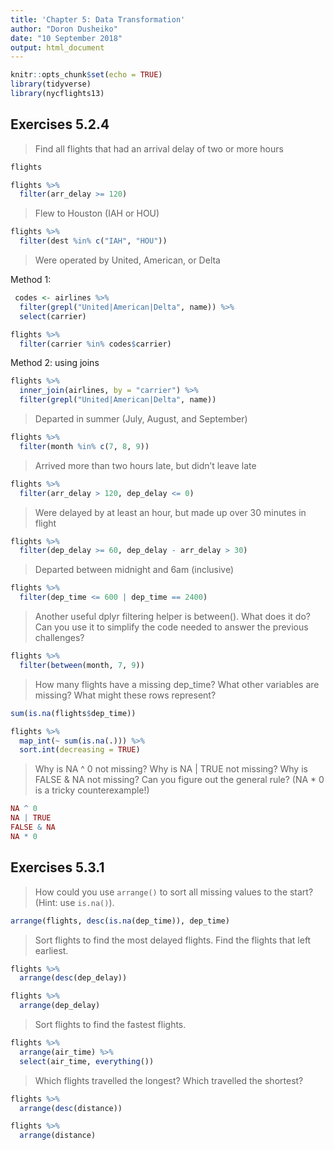 ```yaml
---
title: 'Chapter 5: Data Transformation'
author: "Doron Dusheiko"
date: "10 September 2018"
output: html_document
---
```


```r
knitr::opts_chunk$set(echo = TRUE)
library(tidyverse)
library(nycflights13)
```
## Exercises 5.2.4

> Find all flights that had an arrival delay of two or more hours

```r
flights
```

```r
flights %>%
  filter(arr_delay >= 120)
```

> Flew to Houston (IAH or HOU)

```r
flights %>%
  filter(dest %in% c("IAH", "HOU"))
```

> Were operated by United, American, or Delta

Method 1: 

```r
 codes <- airlines %>% 
  filter(grepl("United|American|Delta", name)) %>%
  select(carrier)

flights %>% 
  filter(carrier %in% codes$carrier)

```

Method 2: using joins

```r
flights %>%
  inner_join(airlines, by = "carrier") %>%
  filter(grepl("United|American|Delta", name))
```

> Departed in summer (July, August, and September)

```r
flights %>%
  filter(month %in% c(7, 8, 9))
```

> Arrived more than two hours late, but didn’t leave late

```r
flights %>%
  filter(arr_delay > 120, dep_delay <= 0)
```

> Were delayed by at least an hour, but made up over 30 minutes in flight

```r
flights %>%
  filter(dep_delay >= 60, dep_delay - arr_delay > 30)
```

> Departed between midnight and 6am (inclusive)

```r
flights %>%
  filter(dep_time <= 600 | dep_time == 2400)
```

> Another useful dplyr filtering helper is between(). What does it do? Can you use it to simplify the code needed to answer the previous challenges?

```r
flights %>%
  filter(between(month, 7, 9))
```

> How many flights have a missing dep_time? What other variables are missing? What might these rows represent?

```r
sum(is.na(flights$dep_time))
```

```r

flights %>%
  map_int(~ sum(is.na(.))) %>%
  sort.int(decreasing = TRUE)

```

> Why is NA ^ 0 not missing? Why is NA | TRUE not missing? Why is FALSE & NA not missing? Can you figure out the general rule? (NA * 0 is a tricky counterexample!)

```r
NA ^ 0
NA | TRUE
FALSE & NA
NA * 0
```

## Exercises 5.3.1

> How could you use `arrange()` to sort all missing values to the start? (Hint: use `is.na()`).

```r
arrange(flights, desc(is.na(dep_time)), dep_time)
```

> Sort flights to find the most delayed flights. Find the flights that left earliest.

```r
flights %>%
  arrange(desc(dep_delay))

flights %>%
  arrange(dep_delay)
```

> Sort flights to find the fastest flights.

```r
flights %>%
  arrange(air_time) %>%
  select(air_time, everything())
```

> Which flights travelled the longest? Which travelled the shortest?

```r
flights %>%
  arrange(desc(distance))

flights %>%
  arrange(distance)
```

